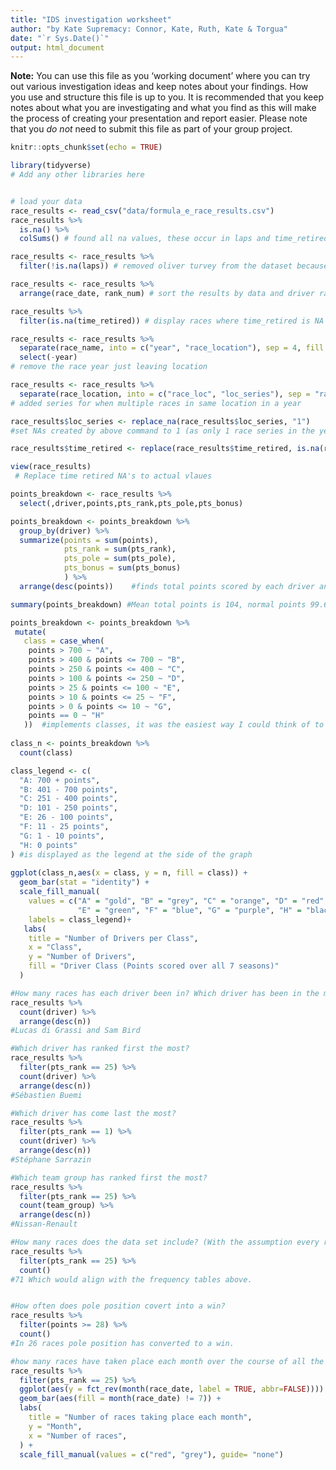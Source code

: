 ```yaml
---
title: "IDS investigation worksheet"
author: "by Kate Supremacy: Connor, Kate, Ruth, Kate & Torgua"
date: "`r Sys.Date()`"
output: html_document
---
```


**Note:** You can use this file as you 'working document' where you can try out various investigation ideas and keep notes about your findings. How you use and structure this file is up to you. It is recommended that you keep notes about what you are investigating and what you find as this will make the process of creating your presentation and report easier. Please note that you _do not_ need to submit this file as part of your group project.



```r
knitr::opts_chunk$set(echo = TRUE)
```


```r
library(tidyverse)
# Add any other libraries here



```


```r
# load your data 
race_results <- read_csv("data/formula_e_race_results.csv") 
race_results %>%
  is.na() %>%
  colSums() # found all na values, these occur in laps and time_retired

race_results <- race_results %>%
  filter(!is.na(laps)) # removed oliver turvey from the dataset because he withdrew from the 2018 nyc race

race_results <- race_results %>%
  arrange(race_date, rank_num) # sort the results by data and driver ranking

race_results %>%
  filter(is.na(time_retired)) # display races where time_retired is NA

race_results <- race_results %>%
  separate(race_name, into = c("year", "race_location"), sep = 4, fill = "right") %>%
  select(-year)
# remove the race year just leaving location

race_results <- race_results %>%
  separate(race_location, into = c("race_loc", "loc_series"), sep = "race", fill = "right")
# added series for when multiple races in same location in a year

race_results$loc_series <- replace_na(race_results$loc_series, "1")
#set NAs created by above command to 1 (as only 1 race series in the year)

race_results$time_retired <- replace(race_results$time_retired, is.na(race_results$time_retired), c("47:40.840", "+2.457", "+7.195", "+11.586", "+13.771", "+18.233", "+21.710", "+28.011", "+33.699", "+33.863", "+37.092", "+40.683", "+42.034", "+49.026", "+50.433", "+75.452", "+1 Lap", "+3 Laps", "Electrical", "Battery"))

view(race_results)
 # Replace time retired NA's to actual vlaues

```



```r
points_breakdown <- race_results %>% 
  select(,driver,points,pts_rank,pts_pole,pts_bonus)

points_breakdown <- points_breakdown %>% 
  group_by(driver) %>% 
  summarize(points = sum(points),
            pts_rank = sum(pts_rank),
            pts_pole = sum(pts_pole),
            pts_bonus = sum(pts_bonus)
            ) %>% 
  arrange(desc(points))    #finds total points scored by each driver and breaks down the types of points too

summary(points_breakdown) #Mean total points is 104, normal points 99.6, pole points 2.958 and bonus points is 1.458

points_breakdown <- points_breakdown %>% 
 mutate(
   class = case_when(
    points > 700 ~ "A",
    points > 400 & points <= 700 ~ "B",
    points > 250 & points <= 400 ~ "C",
    points > 100 & points <= 250 ~ "D",
    points > 25 & points <= 100 ~ "E",
    points > 10 & points <= 25 ~ "F",
    points > 0 & points <= 10 ~ "G",
    points == 0 ~ "H"
   ))  #implements classes, it was the easiest way I could think of to split the 72 different drivers into groups based on the points they've scored over the seasons.
  
class_n <- points_breakdown %>% 
  count(class)

class_legend <- c(
  "A: 700 + points",
  "B: 401 - 700 points",
  "C: 251 - 400 points",
  "D: 101 - 250 points",
  "E: 26 - 100 points",
  "F: 11 - 25 points",
  "G: 1 - 10 points",
  "H: 0 points"
) #is displayed as the legend at the side of the graph
  
ggplot(class_n,aes(x = class, y = n, fill = class)) +
  geom_bar(stat = "identity") +
  scale_fill_manual( 
    values = c("A" = "gold", "B" = "grey", "C" = "orange", "D" = "red",
               "E" = "green", "F" = "blue", "G" = "purple", "H" = "black"), #Colours can be changed was just the first ones that came to mind.
    labels = class_legend)+
   labs(
    title = "Number of Drivers per Class",
    x = "Class",
    y = "Number of Drivers",
    fill = "Driver Class (Points scored over all 7 seasons)"
  )
```

```r
#How many races has each driver been in? Which driver has been in the most races in the data set?
race_results %>%
  count(driver) %>%
  arrange(desc(n))
#Lucas di Grassi and Sam Bird

#Which driver has ranked first the most?
race_results %>%
  filter(pts_rank == 25) %>%
  count(driver) %>%
  arrange(desc(n))
#Sébastien Buemi

#Which driver has come last the most?
race_results %>%
  filter(pts_rank == 1) %>%
  count(driver) %>%
  arrange(desc(n))
#Stéphane Sarrazin

#Which team group has ranked first the most?
race_results %>%
  filter(pts_rank == 25) %>%
  count(team_group) %>%
  arrange(desc(n))
#Nissan-Renault

#How many races does the data set include? (With the assumption every race has a winner.)
race_results %>%
  filter(pts_rank == 25) %>%
  count()
#71 Which would align with the frequency tables above.


#How often does pole position covert into a win?
race_results %>%
  filter(points >= 28) %>% 
  count()
#In 26 races pole position has converted to a win.
```

```r
#how many races have taken place each month over the course of all the seasons?
race_results %>%
  filter(pts_rank == 25) %>%
  ggplot(aes(y = fct_rev(month(race_date, label = TRUE, abbr=FALSE)))) +
  geom_bar(aes(fill = month(race_date) != 7)) +
  labs(
    title = "Number of races taking place each month", 
    y = "Month", 
    x = "Number of races",
  ) +
  scale_fill_manual(values = c("red", "grey"), guide= "none")


```

